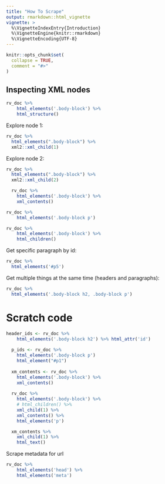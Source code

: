 ```yaml
---
title: "How To Scrape"
output: rmarkdown::html_vignette
vignette: >
  %\VignetteIndexEntry{Introduction}
  %\VignetteEngine{knitr::rmarkdown}
  %\VignetteEncoding{UTF-8}
---
```


```r
knitr::opts_chunk$set(
  collapse = TRUE,
  comment = "#>"
)
```

## Inspecting XML nodes

```r
rv_doc %>%
    html_elements('.body-block') %>%
    html_structure()
```


Explore node 1:
```r
rv_doc %>%
  html_elements(".body-block") %>%
  xml2::xml_child(1)
```
Explore node 2:
```r
rv_doc %>%
  html_elements(".body-block") %>%
  xml2::xml_child(2)
```

```r
  rv_doc %>%
    html_elements('.body-block') %>%
    xml_contents()

rv_doc %>%
    html_elements('.body-block p')

rv_doc %>%
    html_elements('.body-block') %>%
    html_children()
```

Get specific paragraph by id:
```r
rv_doc %>%
  html_elements('#p5')
```


Get multiple things at the same time (headers and paragraphs):
```r
rv_doc %>%
  html_elements('.body-block h2, .body-block p')
```


# Scratch code
```r

header_ids <- rv_doc %>%
    html_elements('.body-block h2') %>% html_attr('id')
  
  p_ids <- rv_doc %>%
    html_elements('.body-block p')
    html_element("#p1")
  
  xm_contents <- rv_doc %>%
    html_elements('.body-block') %>%
    xml_contents()
  
  rv_doc %>%
    html_elements('.body-block') %>%
    # html_children() %>%
    xml_child(1) %>%
    xml_contents() %>%
    html_elements('p')

  xm_contents %>%
    xml_child(1) %>%
    html_text()
```

Scrape metadata for url
```r
rv_doc %>%
    html_elements('head') %>%
    html_elements('meta')
```

